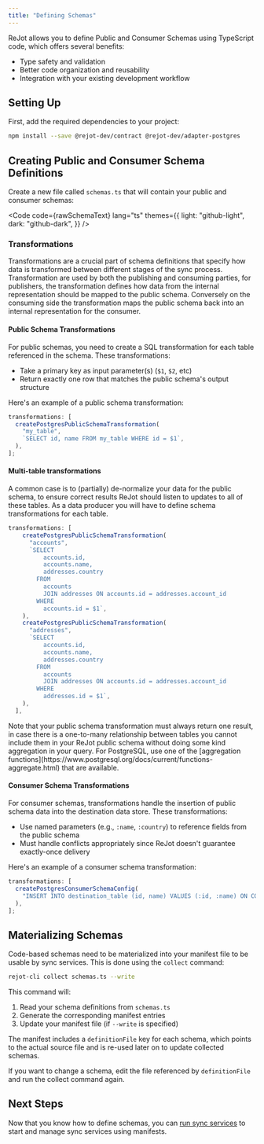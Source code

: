 ```yaml
---
title: "Defining Schemas"
---
```



ReJot allows you to define Public and Consumer Schemas using TypeScript code, which offers several
benefits:

- Type safety and validation
- Better code organization and reusability
- Integration with your existing development workflow

## Setting Up

First, add the required dependencies to your project:

```bash
npm install --save @rejot-dev/contract @rejot-dev/adapter-postgres
```

## Creating Public and Consumer Schema Definitions

Create a new file called `schemas.ts` that will contain your public and consumer schemas:

<Code
  code={rawSchemaText}
  lang="ts"
  themes={{
    light: "github-light",
    dark: "github-dark",
  }}
/>

### Transformations

Transformations are a crucial part of schema definitions that specify how data is transformed
between different stages of the sync process. Transformation are used by both the publishing and
consuming parties, for publishers, the transformation defines how data from the internal
representation should be mapped to the public schema. Conversely on the consuming side the
transformation maps the public schema back into an internal representation for the consumer.

#### Public Schema Transformations

For public schemas, you need to create a SQL transformation for each table referenced in the schema.
These transformations:

- Take a primary key as input parameter(s) (`$1`, `$2`, etc)
- Return exactly one row that matches the public schema's output structure

Here's an example of a public schema transformation:

```typescript
transformations: [
  createPostgresPublicSchemaTransformation(
    "my_table",
    `SELECT id, name FROM my_table WHERE id = $1`,
  ),
];
```

#### Multi-table transformations

A common case is to (partially) de-normalize your data for the public schema, to ensure correct
results ReJot should listen to updates to all of these tables. As a data producer you will have to
define schema transformations for each table.

```typescript
transformations: [
    createPostgresPublicSchemaTransformation(
      "accounts",
      `SELECT
          accounts.id,
          accounts.name,
          addresses.country
        FROM
          accounts
          JOIN addresses ON accounts.id = addresses.account_id
        WHERE
          accounts.id = $1`,
    ),
    createPostgresPublicSchemaTransformation(
      "addresses",
      `SELECT
          accounts.id,
          accounts.name,
          addresses.country
        FROM
          accounts
          JOIN addresses ON accounts.id = addresses.account_id
        WHERE
          addresses.id = $1`,
    ),
  ],
```

<Notice type="WARNING">
  Note that your public schema transformation must always return one result, in case there is a
  one-to-many relationship between tables you cannot include them in your ReJot public schema
  without doing some kind aggregation in your query. For PostgreSQL, use one of the [aggregation
  functions](https://www.postgresql.org/docs/current/functions-aggregate.html) that are available.
</Notice>

#### Consumer Schema Transformations

For consumer schemas, transformations handle the insertion of public schema data into the
destination data store. These transformations:

- Use named parameters (e.g., `:name`, `:country`) to reference fields from the public schema
- Must handle conflicts appropriately since ReJot doesn't guarantee exactly-once delivery

Here's an example of a consumer schema transformation:

```typescript
transformations: [
  createPostgresConsumerSchemaConfig(
    "INSERT INTO destination_table (id, name) VALUES (:id, :name) ON CONFLICT (id) DO UPDATE SET name = :name",
  ),
];
```

## Materializing Schemas

Code-based schemas need to be materialized into your manifest file to be usable by sync services.
This is done using the `collect` command:

```bash
rejot-cli collect schemas.ts --write
```

This command will:

1. Read your schema definitions from `schemas.ts`
2. Generate the corresponding manifest entries
3. Update your manifest file (if `--write` is specified)

The manifest includes a `definitionFile` key for each schema, which points to the actual source file
and is re-used later on to update collected schemas.

If you want to change a schema, edit the file referenced by `definitionFile` and run the collect
command again.

## Next Steps

Now that you know how to define schemas, you can
[run sync services](/docs/guides/running-sync-services) to start and manage sync services using
manifests.
